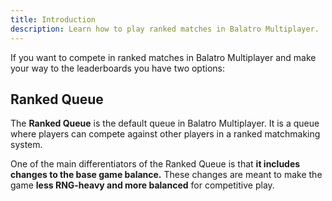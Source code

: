 ```yaml
---
title: Introduction
description: Learn how to play ranked matches in Balatro Multiplayer.
---
```


If you want to compete in ranked matches in Balatro Multiplayer and make your way to the leaderboards you have two options:

## Ranked Queue

The **Ranked Queue** is the default queue in Balatro Multiplayer. It is a queue where players can compete against other players in a ranked matchmaking system.

One of the main differentiators of the Ranked Queue is that
**it includes changes to the base game balance.**
These changes are meant to make the game **less RNG-heavy and more balanced** for competitive play.

